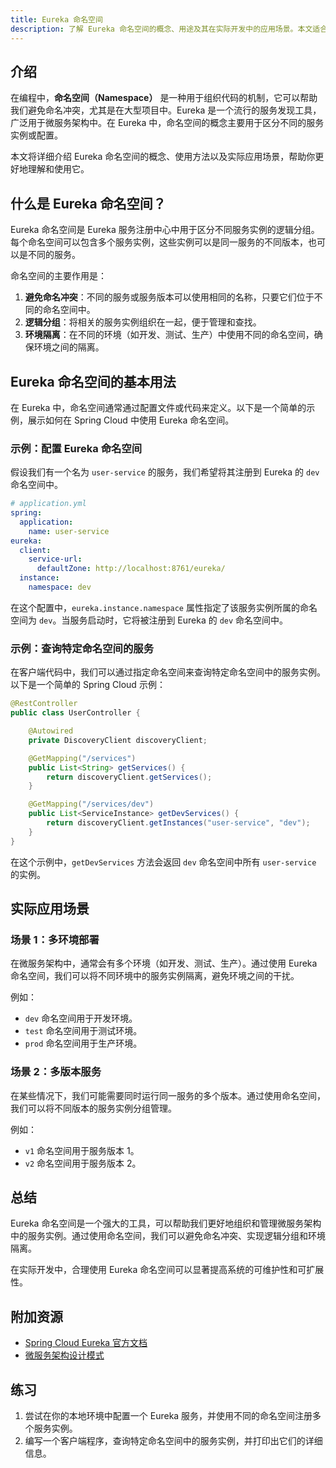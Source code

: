 ```yaml
---
title: Eureka 命名空间
description: 了解 Eureka 命名空间的概念、用途及其在实际开发中的应用场景。本文适合初学者，包含清晰的解释、代码示例和实际案例。
---
```


## 介绍

在编程中，**命名空间（Namespace）** 是一种用于组织代码的机制，它可以帮助我们避免命名冲突，尤其是在大型项目中。Eureka 是一个流行的服务发现工具，广泛用于微服务架构中。在 Eureka 中，命名空间的概念主要用于区分不同的服务实例或配置。

本文将详细介绍 Eureka 命名空间的概念、使用方法以及实际应用场景，帮助你更好地理解和使用它。

## 什么是 Eureka 命名空间？

Eureka 命名空间是 Eureka 服务注册中心中用于区分不同服务实例的逻辑分组。每个命名空间可以包含多个服务实例，这些实例可以是同一服务的不同版本，也可以是不同的服务。

命名空间的主要作用是：

1. **避免命名冲突**：不同的服务或服务版本可以使用相同的名称，只要它们位于不同的命名空间中。
2. **逻辑分组**：将相关的服务实例组织在一起，便于管理和查找。
3. **环境隔离**：在不同的环境（如开发、测试、生产）中使用不同的命名空间，确保环境之间的隔离。

## Eureka 命名空间的基本用法

在 Eureka 中，命名空间通常通过配置文件或代码来定义。以下是一个简单的示例，展示如何在 Spring Cloud 中使用 Eureka 命名空间。

### 示例：配置 Eureka 命名空间

假设我们有一个名为 `user-service` 的服务，我们希望将其注册到 Eureka 的 `dev` 命名空间中。

```yaml
# application.yml
spring:
  application:
    name: user-service
eureka:
  client:
    service-url:
      defaultZone: http://localhost:8761/eureka/
  instance:
    namespace: dev
```

在这个配置中，`eureka.instance.namespace` 属性指定了该服务实例所属的命名空间为 `dev`。当服务启动时，它将被注册到 Eureka 的 `dev` 命名空间中。

### 示例：查询特定命名空间的服务

在客户端代码中，我们可以通过指定命名空间来查询特定命名空间中的服务实例。以下是一个简单的 Spring Cloud 示例：

```java
@RestController
public class UserController {

    @Autowired
    private DiscoveryClient discoveryClient;

    @GetMapping("/services")
    public List<String> getServices() {
        return discoveryClient.getServices();
    }

    @GetMapping("/services/dev")
    public List<ServiceInstance> getDevServices() {
        return discoveryClient.getInstances("user-service", "dev");
    }
}
```

在这个示例中，`getDevServices` 方法会返回 `dev` 命名空间中所有 `user-service` 的实例。

## 实际应用场景

### 场景 1：多环境部署

在微服务架构中，通常会有多个环境（如开发、测试、生产）。通过使用 Eureka 命名空间，我们可以将不同环境中的服务实例隔离，避免环境之间的干扰。

例如：

- `dev` 命名空间用于开发环境。
- `test` 命名空间用于测试环境。
- `prod` 命名空间用于生产环境。

### 场景 2：多版本服务

在某些情况下，我们可能需要同时运行同一服务的多个版本。通过使用命名空间，我们可以将不同版本的服务实例分组管理。

例如：

- `v1` 命名空间用于服务版本 1。
- `v2` 命名空间用于服务版本 2。

## 总结

Eureka 命名空间是一个强大的工具，可以帮助我们更好地组织和管理微服务架构中的服务实例。通过使用命名空间，我们可以避免命名冲突、实现逻辑分组和环境隔离。

在实际开发中，合理使用 Eureka 命名空间可以显著提高系统的可维护性和可扩展性。

## 附加资源

- [Spring Cloud Eureka 官方文档](https://spring.io/projects/spring-cloud-netflix)
- [微服务架构设计模式](https://microservices.io/)

## 练习

1. 尝试在你的本地环境中配置一个 Eureka 服务，并使用不同的命名空间注册多个服务实例。
2. 编写一个客户端程序，查询特定命名空间中的服务实例，并打印出它们的详细信息。
